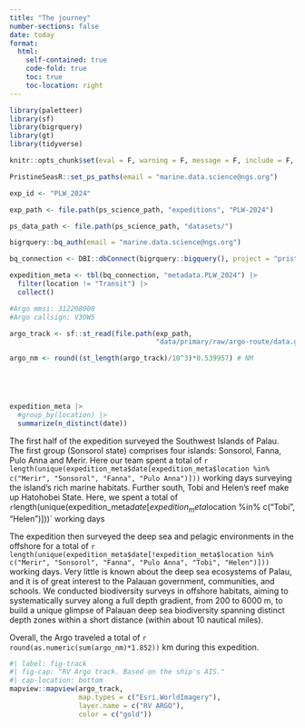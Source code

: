 ```yaml
---
title: "The journey"
number-sections: false
date: today
format: 
  html:
    self-contained: true
    code-fold: true
    toc: true
    toc-location: right
---
```


```r
library(paletteer)
library(sf)
library(bigrquery)
library(gt)
library(tidyverse)

knitr::opts_chunk$set(eval = F, warning = F, message = F, include = F, echo = F)

PristineSeasR::set_ps_paths(email = "marine.data.science@ngs.org")

exp_id <- "PLW_2024"

exp_path <- file.path(ps_science_path, "expeditions", "PLW-2024")

ps_data_path <- file.path(ps_science_path, "datasets/")

bigrquery::bq_auth(email = "marine.data.science@ngs.org")

bq_connection <- DBI::dbConnect(bigrquery::bigquery(), project = "pristine-seas")
```

```r
expedition_meta <- tbl(bq_connection, "metadata.PLW_2024") |> 
  filter(location != "Transit") |> 
  collect()

#Argo mmsi: 312208000
#Argo callsign: V3OW5

argo_track <- sf::st_read(file.path(exp_path,
                                    "data/primary/raw/argo-route/data.geojson")) 

argo_nm <- round((st_length(argo_track)/10^3)*0.539957) # NM





expedition_meta |> 
  #group_by(location) |> 
  summarize(n_distinct(date))
```

The first half of the expedition surveyed the Southwest Islands of Palau. The first group (Sonsorol state) comprises four islands: Sonsorol, Fanna, Pulo Anna and Merir. Here our team spent a total of `r length(unique(expedition_meta$date[expedition_meta$location %in% c("Merir", "Sonsorol", "Fanna", "Pulo Anna")]))` working days surveying the island's rich marine habitats. Further south, Tobi and Helen's reef make up Hatohobei State. Here, we spent a total of `r `length(unique(expedition_meta$date[expedition_meta$location %in% c("Tobi", "Helen")]))` working days

The expedition then surveyed the deep sea and pelagic environments in the offshore for a total of `r length(unique(expedition_meta$date[!expedition_meta$location %in% c("Merir", "Sonsorol", "Fanna", "Pulo Anna", "Tobi", "Helen")]))` working days. Very little is known about the deep sea ecosystems of Palau, and it is of great interest to the Palauan government, communities, and schools. We conducted biodiversity surveys in offshore habitats, aiming to systematically survey along a full depth gradient, from 200 to 6000 m, to build a unique glimpse of Palauan deep sea biodiversity spanning distinct depth zones within a short distance (within about 10 nautical miles). 

Overall, the Argo traveled a total of `r round(as.numeric(sum(argo_nm)*1.852))` km during this expedition. 

```r
#| label: fig-track
#| fig-cap: "RV Argo track. Based on the ship's AIS."
#| cap-location: bottom
mapview::mapview(argo_track, 
                 map.types = c("Esri.WorldImagery"), 
                 layer.name = c("RV ARGO"), 
                 color = c("gold"))
```

